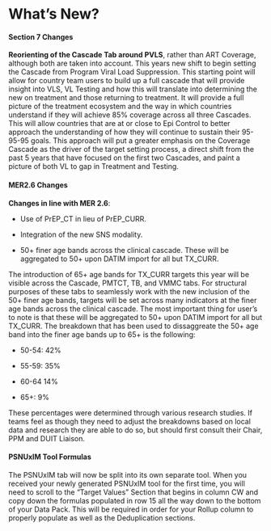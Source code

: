 # What's New?

#### Section 7 Changes

**Reorienting of the Cascade Tab around PVLS**, rather than ART Coverage, although both are taken into account. This years new shift to begin setting the Cascade from Program Viral Load Suppression. This starting point will allow for country team users to build up a full cascade that will provide insight into VLS, VL Testing and how this will translate into determining the new on treatment and those returning to treatment. It will provide a full picture of the treatment ecosystem and the way in which countries understand if they will achieve 85% coverage across all three Cascades. This will allow countries that are at or close to Epi Control to better approach the understanding of how they will continue to sustain their 95-95-95 goals. This approach will put a greater emphasis on the Coverage Cascade as the driver of the target setting process, a direct shift from the past 5 years that have focused on the first two Cascades, and paint a picture of both VL to gap in Treatment and Testing.

#### MER2.6 Changes

**Changes in line with MER 2.6**:

-   Use of PrEP_CT in lieu of PrEP_CURR.

-   Integration of the new SNS modality.

-   50+ finer age bands across the clinical cascade. These will be aggregated to 50+ upon DATIM import for all but TX_CURR.

The introduction of 65+ age bands for TX_CURR targets this year will be visible across the Cascade, PMTCT, TB, and VMMC tabs. For structural purposes of these tabs to seamlessly work with the new inclusion of the 50+ finer age bands, targets will be set across many indicators at the finer age bands across the clinical cascade. The most important thing for user's to note is that these will be aggregated to 50+ upon DATIM import for all but TX_CURR. The breakdown that has been used to dissaggreate the 50+ age band into the finer age bands up to 65+ is the following:

-   50-54: 42%

-   55-59: 35% 

-   60-64 14%

-   65+: 9%

These percentages were determined through various research studies. If teams feel as though they need to adjust the breakdowns based on local data and research they are able to do so, but should first consult their Chair, PPM and DUIT Liaison.

#### **PSNUxIM Tool Formulas**

The PSNUxIM tab will now be split into its own separate tool. When you received your newly generated PSNUxIM tool for the first time, you will need to scroll to the "Target Values" Section that begins in column CW and copy down the formulas populated in row 15 all the way down to the bottom of your Data Pack. This will be required in order for your Rollup column to properly populate as well as the Deduplication sections.
